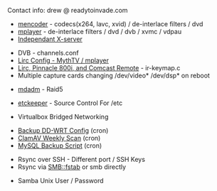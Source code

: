 Contact info: drew @ readytoinvade.com

*[[mencoder]] - codecs(x264, lavc, xvid) / de-interlace filters / dvd
*[[mplayer]] - de-interlace filters / dvd / dvb / xvmc / vdpau
*[[Independant X-server]]


*DVB - channels.conf
*[[Lirc Config - MythTV / mplayer]]
*[[Lirc, Pinnacle 800i, and Comcast Remote]] - ir-keymap.c
*Multiple capture cards changing /dev/video* /dev/dsp* on reboot


*[[mdadm]] - Raid5


*[[etckeeper]] - Source Control For /etc


*Virtualbox Bridged Networking


*[[Backup DD-WRT Config]] (cron)
*[[ClamAV Weekly Scan]] (cron)
*[[MySQL Backup Script]] (cron)


*Rsync over SSH - Different port / SSH Keys
*Rsync via SMB::fstab or smb directly


*Samba Unix User / Password